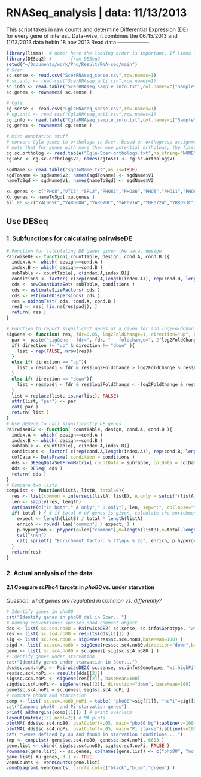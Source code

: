 RNASeq_analysis | data: 11/13/2013
========================================================
This script takes in raw counts and determine Differential Expression (DE) 
for every gene of interest.
Data-wise, it combines the 06/15/2013 and 11/13/2013 data
hebin
18 nov 2013
Read data
------------------
```r
library(limma)  # note: here the loading order is important. If limma is loaded last, it will mask the plotMA function
library(DESeq2) #       from DESeq2
setwd("~/Documents/work/Pho/Result/RNA-seq/main")
# Scer
sc.sense <- read.csv("ScerRNAseq_sense.csv",row.names=1)
# sc.anti <- read.csv("ScerRNAseq_anti.csv",row.names=1)
sc.info <- read.table("ScerRNAseq_sample_info.txt",col.names=c("Sample","Genotype", "Size"),as.is=TRUE)
sc.genes <- rownames( sc.sense )

# Cgla
cg.sense <- read.csv("CglaRNAseq_sense.csv",row.names=1)
# cg.anti <- read.csv("CglaRNAseq_anti.csv",row.names=1)
cg.info <- read.table("CglaRNAseq_sample_info.txt",col.names=c("Sample","Genotype","Size"),as.is=TRUE)
cg.genes <- rownames( cg.sense )

# misc annotation stuff
# convert Cgla genes to orthologs in Scer, based on orthogroup assignment from Aviv's database
# note that for genes with more than one potential orthologs, the first one in the list is used
cg.sc.ortholog <- read.table("Cgla-Scer-orthologs.txt",na.string="NONE",fill=TRUE,as.is=TRUE)
cgToSc <- cg.sc.ortholog$V2; names(cgToSc) <- cg.sc.ortholog$V1

sgdName <- read.table("sgdToName.txt",as.is=TRUE)
sgdToName <- sgdName$V2; names(sgdToName) <- sgdName$V1
nameToSgd <- sgdName$V1; names(nameToSgd) <- sgdName$V2

xu.genes <- c("PHO8","VTC3","SPL2","PHO81","PHO86","PHO5","PHO11","PHO84","PHO89","PHM6","PHO12","GIT1","VTC1","VTC4","CTF19","YAR070C","ENA2","VTC2","ENA1","GDE1","PHM8","VIP1","CBF1","DDP1","YJL119C","HOR2","YNL217W")
Xu.genes <- nameToSgd[ xu.genes ]
all.80 <-c("YAL005C","YAR068W","YAR070C","YAR071W","YBR072W","YBR093C","YBR157C","YBR169C","YBR296C","YCL040W","YCR098C","YDL204W","YDR005C","YDR019C","YDR039C","YDR040C","YDR270W","YDR281C","YDR481C","YDR516C","YEL011W","YEL065W","YER037W","YER062C","YER072W","YFL004W","YFR053C","YGR233C","YHL035C","YHL040C","YHL047C","YHR136C","YHR138C","YHR214W-A","YHR215W","YIL074C","YIL169C","YJL012C","YJL117W","YJL119C","YJR060W","YKL001C","YKR034W","YKR080W","YLL026W","YLR109W","YLR136C","YLR142W","YLR214W","YLR303W","YLR327C","YLR410W","YLR438W","YML123C","YML128C","YMR011W","YMR058W","YMR105C","YMR173W","YMR173W-A","YMR195W","YMR251W","YMR251W-A","YNL217W","YNR069C","YOL086C","YOL155C","YOL158C","YOR163W","YOR173W","YOR344C","YOR347C","YOR382W","YOR383C","YPL018W","YPL019C","YPL054W","YPL110C","YPR167C")
```

Use DESeq
------------------
### 1. Subfunctions for calculating pairwiseDE
```r
# Function for calculating DE genes given the data, design 
PairwiseDE <- function( countTable, design, cond.A, cond.B ){
  index.A <- which( design==cond.A )
  index.B <- which( design==cond.B )
  subTable <- countTable[, c(index.A,index.B)]
  conditions <- factor( c(rep(cond.A,length(index.A)), rep(cond.B, length(index.B))) )
  cds <- newCountDataSet( subTable, conditions )
  cds <- estimateSizeFactors( cds )
  cds <- estimateDispersions( cds )
  res = nbinomTest( cds, cond.A, cond.B )
  res1 <- res[ !is.na(res$padj), ]
  return( res )
}

# Function to report significant genes at a given fdr and log2FoldChange threshold
sigGene <- function( res, fdr=0.05, log2FoldChange=1, direction="up", baseMean=0 ) {
  par <- paste("sigGene --fdr=", fdr, " --foldchange=", 2^log2FoldChange, " --direction=", direction, " --baseMean=",baseMean, sep="", collapse="")
  if( direction != "up" & direction != "down" ){
    list = rep(FALSE, nrow(res))
  }
  else if( direction == "up"){
    list = res$padj < fdr & res$log2FoldChange > log2FoldChange & res$baseMean > baseMean
  }
  else if( direction == "down"){
    list = res$padj < fdr & res$log2FoldChange < -log2FoldChange & res$baseMean > baseMean
  }
  list = replace(list, is.na(list), FALSE)
  attr(list, "par") <- par
  cat( par )
  return( list )
}
# Use DESeq2 to call significantly DE genes
PairwiseDE2 <- function( countTable, design, cond.A, cond.B ){
  index.A <- which( design==cond.A )
  index.B <- which( design==cond.B )
  subTable <- countTable[, c(index.A,index.B)]
  conditions <- factor( c(rep(cond.A,length(index.A)), rep(cond.B, length(index.B))), levels=c(cond.A,cond.B) )
  colData <- DataFrame( condition = conditions )
  dds <- DESeqDataSetFromMatrix( countData = subTable, colData = colData, design = ~condition)
  dds <- DESeq( dds )
  return( dds )
}
# Compare two lists
compList <- function(listA, listB, total=0){
  res <- list(common = intersect(listA, listB), A.only = setdiff(listA, listB), B.only = setdiff(listB, listA))
  len <- sapply(res, length)
  cat(paste(c("In both"," A only"," B only"), len, sep=":", collapse="\n"))
  if( total ) { # if total # of genes is given, calculate the enrichment factor and p-value from hypergeometric dist.
    expect <- length(listB) / total * length(listA)
    enrich <- round( len["common"] / expect, 1 )
    p.hypergeom <- phyper(q=len["common"],m=length(listB),n=total-length(listB),k=length(listA),lower.tail=F)
    cat("\n\n")
    cat( sprintf( "Enrichment factor: %.1f\np< %.2g", enrich, p.hypergeom ) )
  }
  return(res)
}
```

### 2. Actual analysis of the data
#### 2.1 Compare scPho4 targets in _pho80_ vs. under starvation
_Question: what genes are regulated in common vs. differently?_
```r
# Identify genes in pho80
cat("Identify genes in pho80_del in Scer...")
# naming conventions: species.pho4.comment.object
dds <- list( sc.sc4.no80 = PairwiseDE2( sc.sense, sc.info$Genotype, "wt.highPi", "pho80" ) )
res <- list( sc.sc4.no80 = results(dds[[1]]) )
sig <- list( sc.sc4.no80 = sigGene(res$sc.sc4.no80,baseMean=100) )
sigd <- list( sc.sc4.no80 = sigGene(res$sc.sc4.no80,direction="down",baseMean=100) )
gene <- list( sc.sc4.no80 = sc.genes[ sig$sc.sc4.no80 ] )
# Identify genes under starvation
cat("Identify genes under starvation in Scer...")
dds$sc.sc4.noPi <- PairwiseDE2( sc.sense, sc.info$Genotype, "wt.highPi", "wt.lowPi")
res$sc.sc4.noPi <- results(dds[[2]])
sig$sc.sc4.noPi <- sigGene(res[[2]], baseMean=100)
sigd$sc.sc4.noPi <- sigGene(res[[2]], direction="down", baseMean=100)
gene$sc.sc4.noPi = sc.genes[ sig$sc.sc4.noPi ]
# compare pho80 and starvation
comp <- list( sc.sc4.no80_noPi = table( "pho80"=sig[[1]], "noPi"=sig[[2]] ) )
cat("Compare pho80- and Pi starvation genes")
print( addmargins(comp[[1]]) ) # print overlaps
layout(matrix(1:2,ncol=2)) # MA plots.
plotMA( dds$sc.sc4.no80, pvalCutoff=.05, main="pho80 bg");abline(v=100,h=1,lty=2)
plotMA( dds$sc.sc4.noPi, pvalCutoff=.05, main="Pi starve");abline(v=100,h=1,lty=2)
cat( "Genes defined by Xu and found in starvation conditions ...")
tmp <- compList( gene$sc.sc4.no80, gene$sc.sc4.noPi, 6603 )
gene.list <- cbind( sig$sc.sc4.no80, sig$sc.sc4.noPi, FALSE )
rownames(gene.list) <- sc.genes; colnames(gene.list) <- c("pho80", "no Pi", "Xu Pho4-genes")
gene.list[ Xu.genes, 3 ] <- TRUE
vennCounts <- vennCounts(gene.list)
vennDiagram( vennCounts, circle.col=c("black","blue","green") )
```

